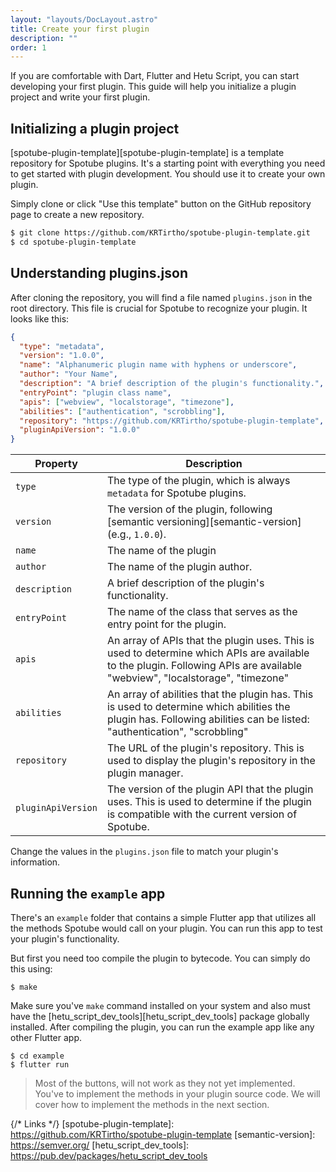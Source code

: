 ```yaml
---
layout: "layouts/DocLayout.astro"
title: Create your first plugin
description: ""
order: 1
---
```


If you are comfortable with Dart, Flutter and Hetu Script, you can start developing your first plugin.
This guide will help you initialize a plugin project and write your first plugin.

## Initializing a plugin project

[spotube-plugin-template][spotube-plugin-template] is a template repository for Spotube plugins. It's a starting point
with everything you need to get started with plugin development. You should use it to create your own plugin.

Simply clone or click "Use this template" button on the GitHub repository page to create a new repository.

```bash
$ git clone https://github.com/KRTirtho/spotube-plugin-template.git
$ cd spotube-plugin-template
```

## Understanding plugins.json

After cloning the repository, you will find a file named `plugins.json` in the root directory.
This file is crucial for Spotube to recognize your plugin. It looks like this:

```json
{
  "type": "metadata",
  "version": "1.0.0",
  "name": "Alphanumeric plugin name with hyphens or underscore",
  "author": "Your Name",
  "description": "A brief description of the plugin's functionality.",
  "entryPoint": "plugin class name",
  "apis": ["webview", "localstorage", "timezone"],
  "abilities": ["authentication", "scrobbling"],
  "repository": "https://github.com/KRTirtho/spotube-plugin-template",
  "pluginApiVersion": "1.0.0"
}
```

| Property           | Description                                                                                                                                                                 |
| ------------------ | --------------------------------------------------------------------------------------------------------------------------------------------------------------------------- |
| `type`             | The type of the plugin, which is always `metadata` for Spotube plugins.                                                                                                     |
| `version`          | The version of the plugin, following [semantic versioning][semantic-version] (e.g., `1.0.0`).                                                                               |
| `name`             | The name of the plugin                                                                                                                                                      |
| `author`           | The name of the plugin author.                                                                                                                                              |
| `description`      | A brief description of the plugin's functionality.                                                                                                                          |
| `entryPoint`       | The name of the class that serves as the entry point for the plugin.                                                                                                        |
| `apis`             | An array of APIs that the plugin uses. This is used to determine which APIs are available to the plugin. Following APIs are available "webview", "localstorage", "timezone" |
| `abilities`        | An array of abilities that the plugin has. This is used to determine which abilities the plugin has. Following abilities can be listed: "authentication", "scrobbling"      |
| `repository`       | The URL of the plugin's repository. This is used to display the plugin's repository in the plugin manager.                                                                  |
| `pluginApiVersion` | The version of the plugin API that the plugin uses. This is used to determine if the plugin is compatible with the current version of Spotube.                              |

Change the values in the `plugins.json` file to match your plugin's information.

## Running the `example` app

There's an `example` folder that contains a simple Flutter app that utilizes all the methods
Spotube would call on your plugin. You can run this app to test your plugin's functionality.

But first you need too compile the plugin to bytecode. You can simply do this using:

```shell
$ make
```

Make sure you've `make` command installed on your system and also must have the [hetu_script_dev_tools][hetu_script_dev_tools] package globally installed.
After compiling the plugin, you can run the example app like any other Flutter app.

```shell
$ cd example
$ flutter run
```

> Most of the buttons, will not work as they not yet implemented. You've to implement the methods in your plugin source code.
> We will cover how to implement the methods in the next section.

{/* Links */}
[spotube-plugin-template]: https://github.com/KRTirtho/spotube-plugin-template
[semantic-version]: https://semver.org/
[hetu_script_dev_tools]: https://pub.dev/packages/hetu_script_dev_tools
